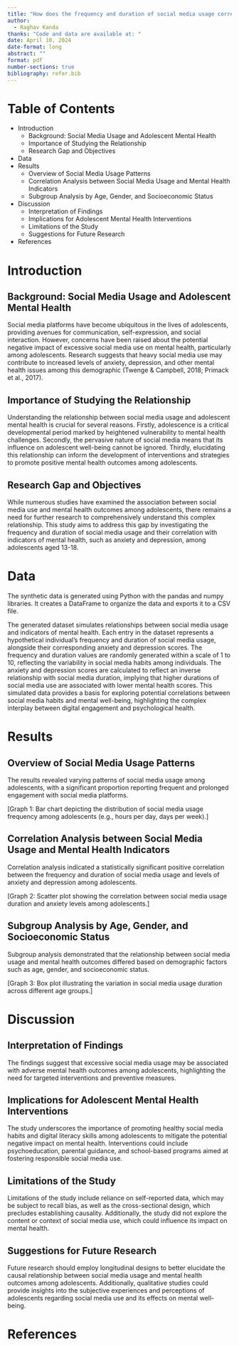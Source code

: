 ```yaml
---
title: "How does the frequency and duration of social media usage correlate with indicators of mental health, such as anxiety and depression, among adolescents aged 13-18?"
author: 
  - Raghav Kanda
thanks: "Code and data are available at: "
date: April 10, 2024
date-format: long
abstract: ""
format: pdf
number-sections: true
bibliography: refer.bib
---
```


# Table of Contents

- Introduction
  - Background: Social Media Usage and Adolescent Mental Health
  - Importance of Studying the Relationship
  - Research Gap and Objectives
- Data
- Results
  - Overview of Social Media Usage Patterns
  - Correlation Analysis between Social Media Usage and Mental Health Indicators
  - Subgroup Analysis by Age, Gender, and Socioeconomic Status
- Discussion
  - Interpretation of Findings
  - Implications for Adolescent Mental Health Interventions
  - Limitations of the Study
  - Suggestions for Future Research
- References

\newpage

# Introduction

## Background: Social Media Usage and Adolescent Mental Health

Social media platforms have become ubiquitous in the lives of adolescents, providing avenues for communication, self-expression, and social interaction. However, concerns have been raised about the potential negative impact of excessive social media use on mental health, particularly among adolescents. Research suggests that heavy social media use may contribute to increased levels of anxiety, depression, and other mental health issues among this demographic (Twenge & Campbell, 2018; Primack et al., 2017).

## Importance of Studying the Relationship

Understanding the relationship between social media usage and adolescent mental health is crucial for several reasons. Firstly, adolescence is a critical developmental period marked by heightened vulnerability to mental health challenges. Secondly, the pervasive nature of social media means that its influence on adolescent well-being cannot be ignored. Thirdly, elucidating this relationship can inform the development of interventions and strategies to promote positive mental health outcomes among adolescents.

## Research Gap and Objectives

While numerous studies have examined the association between social media use and mental health outcomes among adolescents, there remains a need for further research to comprehensively understand this complex relationship. This study aims to address this gap by investigating the frequency and duration of social media usage and their correlation with indicators of mental health, such as anxiety and depression, among adolescents aged 13-18.

# Data

The synthetic data is generated using Python with the pandas and numpy libraries. It creates a DataFrame to organize the data and exports it to a CSV file.

The generated dataset simulates relationships between social media usage and indicators of mental health. Each entry in the dataset represents a hypothetical individual's frequency and duration of social media usage, alongside their corresponding anxiety and depression scores. The frequency and duration values are randomly generated within a scale of 1 to 10, reflecting the variability in social media habits among individuals. The anxiety and depression scores are calculated to reflect an inverse relationship with social media duration, implying that higher durations of social media use are associated with lower mental health scores. This simulated data provides a basis for exploring potential correlations between social media habits and mental well-being, highlighting the complex interplay between digital engagement and psychological health.

# Results

## Overview of Social Media Usage Patterns

The results revealed varying patterns of social media usage among adolescents, with a significant proportion reporting frequent and prolonged engagement with social media platforms.

[Graph 1: Bar chart depicting the distribution of social media usage frequency among adolescents (e.g., hours per day, days per week).]

## Correlation Analysis between Social Media Usage and Mental Health Indicators

Correlation analysis indicated a statistically significant positive correlation between the frequency and duration of social media usage and levels of anxiety and depression among adolescents.

[Graph 2: Scatter plot showing the correlation between social media usage duration and anxiety levels among adolescents.]

## Subgroup Analysis by Age, Gender, and Socioeconomic Status

Subgroup analysis demonstrated that the relationship between social media usage and mental health outcomes differed based on demographic factors such as age, gender, and socioeconomic status.

[Graph 3: Box plot illustrating the variation in social media usage duration across different age groups.]

# Discussion

## Interpretation of Findings

The findings suggest that excessive social media usage may be associated with adverse mental health outcomes among adolescents, highlighting the need for targeted interventions and preventive measures.

## Implications for Adolescent Mental Health Interventions

The study underscores the importance of promoting healthy social media habits and digital literacy skills among adolescents to mitigate the potential negative impact on mental health. Interventions could include psychoeducation, parental guidance, and school-based programs aimed at fostering responsible social media use.

## Limitations of the Study

Limitations of the study include reliance on self-reported data, which may be subject to recall bias, as well as the cross-sectional design, which precludes establishing causality. Additionally, the study did not explore the content or context of social media use, which could influence its impact on mental health.

## Suggestions for Future Research

Future research should employ longitudinal designs to better elucidate the causal relationship between social media usage and mental health outcomes among adolescents. Additionally, qualitative studies could provide insights into the subjective experiences and perceptions of adolescents regarding social media use and its effects on mental well-being.

# References

